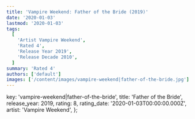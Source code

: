 ```yaml
---
title: 'Vampire Weekend: Father of the Bride (2019)'
date: '2020-01-03'
lastmod: '2020-01-03'
tags:
  [
    'Artist Vampire Weekend',
    'Rated 4',
    'Release Year 2019',
    'Release Decade 2010',
  ]
summary: 'Rated 4'
authors: ['default']
images: ['/content/images/vampire-weekend|father-of-the-bride.jpg']
---
```


  key: 'vampire-weekend|father-of-the-bride',
  title: 'Father of the Bride',
  release_year: 2019,
  rating: 8,
  rating_date: '2020-01-03T00:00:00.000Z',
  artist: 'Vampire Weekend',
};

<MusicRating data={data} />
